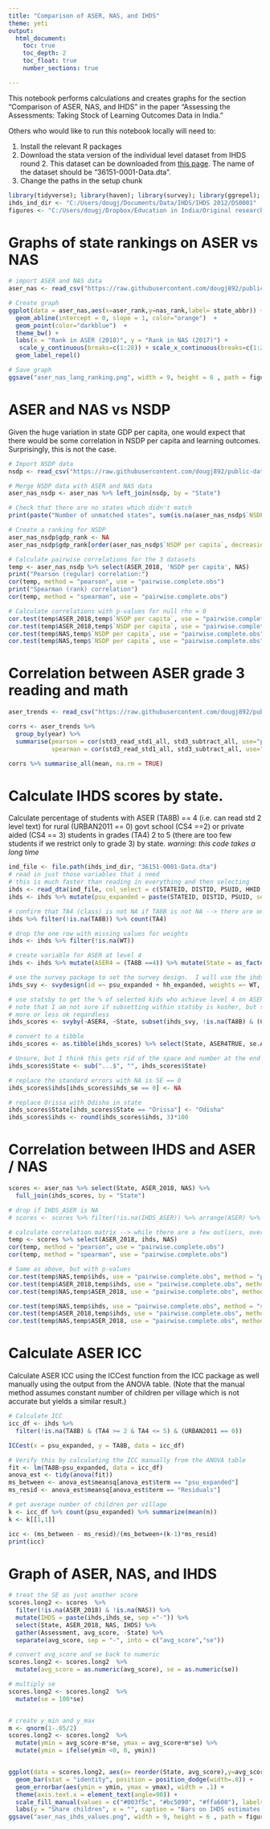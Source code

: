 ---
title: "Comparison of ASER, NAS, and IHDS"
theme: yeti
output: 
  html_document:
    toc: true
    toc_depth: 2
    toc_float: true
    number_sections: true

---

This notebook performs calculations and creates graphs for the section "Comparison of ASER, NAS, and IHDS" in the paper "Assessing the Assessments: Taking Stock of Learning Outcomes Data in India."

Others who would like to run this notebook locally will need to:

1. Install the relevant R packages
2. Download the stata version of the individual level dataset from IHDS round 2. This dataset can be downloaded from [this page](https://www.icpsr.umich.edu/web/ICPSR/studies/36151?q=india+human+development+survey&searchSource=icpsr-landing#). The name of the dataset should be "36151-0001-Data.dta".
3. Change the paths in the setup chunk

```{r setup}
library(tidyverse); library(haven); library(survey); library(ggrepel); library(broom); library(ICC)
ihds_ind_dir <- "C:/Users/dougj/Documents/Data/IHDS/IHDS 2012/DS0001"
figures <- "C:/Users/dougj/Dropbox/Education in India/Original research/aservnas/figures"
```

# Graphs of state rankings on ASER vs NAS

```{r}
# import ASER and NAS data
aser_nas <- read_csv("https://raw.githubusercontent.com/dougj892/public-datasets/master/ASER%202018%20and%20NAS%202017%20govt%20school%20grade%203%20reading.csv")

# Create graph
ggplot(data = aser_nas,aes(x=aser_rank,y=nas_rank,label= state_abbr)) +
  geom_abline(intercept = 0, slope = 1, color="orange")  +
  geom_point(color="darkblue")  +
  theme_bw() + 
  labs(x = "Rank in ASER (2018)", y = "Rank in NAS (2017)") + 
   scale_y_continuous(breaks=c(1:28)) + scale_x_continuous(breaks=c(1:28))  + theme(panel.grid.minor = element_blank(), panel.grid.major = element_line(colour = "gray",size=0.1)) + 
  geom_label_repel() 

# Save graph
ggsave("aser_nas_lang_ranking.png", width = 9, height = 6 , path = figures)

```

# ASER and NAS vs NSDP
Given the huge variation in state GDP per capita, one would expect that there would be some correlation in NSDP per capita and learning outcomes. Surprisingly, this is not the case.

```{r}
# Import NSDP data
nsdp <- read_csv("https://raw.githubusercontent.com/dougj892/public-datasets/master/state%20GDP%20per%20capita.csv")

# Merge NSDP data with ASER and NAS data
aser_nas_nsdp <- aser_nas %>% left_join(nsdp, by = "State")

# Check that there are no states which didn't match
print(paste("Number of unmatched states", sum(is.na(aser_nas_nsdp$`NSDP per capita`))))

# Create a ranking for NSDP
aser_nas_nsdp$gdp_rank <- NA
aser_nas_nsdp$gdp_rank[order(aser_nas_nsdp$`NSDP per capita`, decreasing = TRUE)] <- 1:nrow(aser_nas_nsdp)

# Calculate pairwise correlations for the 3 datasets
temp <- aser_nas_nsdp %>% select(ASER_2018, 'NSDP per capita', NAS)
print("Pearson (regular) correlation:")
cor(temp, method = "pearson", use = "pairwise.complete.obs")
print("Spearman (rank) correlation")
cor(temp, method = "spearman", use = "pairwise.complete.obs")

# Calculate correlations with p-values for null rho = 0
cor.test(temp$ASER_2018,temp$`NSDP per capita`, use = "pairwise.complete.obs", method = "pearson")
cor.test(temp$ASER_2018,temp$`NSDP per capita`, use = "pairwise.complete.obs", method = "spearman")
cor.test(temp$NAS,temp$`NSDP per capita`, use = "pairwise.complete.obs", method = "pearson")
cor.test(temp$NAS,temp$`NSDP per capita`, use = "pairwise.complete.obs", method = "spearman")

```
# Correlation between ASER grade 3 reading and math

```{r}
aser_trends <- read_csv("https://raw.githubusercontent.com/dougj892/public-datasets/master/ASER%20trends%20over%20time.csv")

corrs <- aser_trends %>% 
  group_by(year) %>% 
  summarise(pearson = cor(std3_read_std1_all, std3_subtract_all, use="pairwise.complete.obs", method="pearson"),
            spearman = cor(std3_read_std1_all, std3_subtract_all, use="pairwise.complete.obs", method="spearman"))

corrs %>% summarise_all(mean, na.rm = TRUE)
```

# Calculate IHDS scores by state. 
Calculate percentage of students with ASER (TA8B) == 4 (i.e. can read std 2 level text) for rural (URBAN2011 == 0) govt school (CS4 ==2) or private aided (CS4 == 3) students in grades (TA4) 2 to 5 (there are too few students if we restrict only to grade 3) by state. *warning: this code takes a long time* 

```{r}
ind_file <- file.path(ihds_ind_dir, "36151-0001-Data.dta")
# read in just those variables that i need
# this is much faster than reading in everything and then selecting
ihds <- read_dta(ind_file, col_select = c(STATEID, DISTID, PSUID, HHID, HHSPLITID, PERSONID, IDPSU, WT, RO3, RO7, RO5, URBAN2011, starts_with("CS"), starts_with("TA"), starts_with("ED")))
ihds <- ihds %>% mutate(psu_expanded = paste(STATEID, DISTID, PSUID, sep ="-"), hh_expanded = paste(STATEID, DISTID, PSUID, HHID, HHSPLITID, sep ="-"))

# confirm that TA4 (class) is not NA if TA8B is not NA --> there are only 38 instances when TA8B is not NA but TA4 is NA
ihds %>% filter(!is.na(TA8B)) %>% count(TA4)

# drop the one row with missing values for weights
ihds <- ihds %>% filter(!is.na(WT))

# create variable for ASER at level 4
ihds <- ihds %>% mutate(ASER4 = (TA8B ==4)) %>% mutate(State = as_factor(STATEID))
```

``` {r}
# use the survey package to set the survey design.  I will use the ihds_svy object to calculate CIs
ihds_svy <- svydesign(id =~ psu_expanded + hh_expanded, weights =~ WT, data = ihds)

# use statsby to get the % of selected kids who achieve level 4 on ASER reading by state
# note that I am not sure if subsetting within statsby is kosher, but the standard errors should be ok 
# more or less ok regardless
ihds_scores <- svyby(~ASER4, ~State, subset(ihds_svy, !is.na(TA8B) & (CS4 == 2 | CS4 == 3) & (TA4 >= 2 & TA4 <= 5) & (URBAN2011 == 0)), svymean, na.rm=TRUE)

# convert to a tibble
ihds_scores <- as.tibble(ihds_scores) %>% select(State, ASER4TRUE, se.ASER4TRUE) %>% rename(ihds = ASER4TRUE, ihds_se = se.ASER4TRUE)

# Unsure, but I think this gets rid of the space and number at the end of the state name
ihds_scores$State <- sub("...$", "", ihds_scores$State)

# replace the standard errors with NA is SE == 0
ihds_scores$ihds[ihds_scores$ihds_se == 0] <- NA

# replace Orissa with Odisha in state 
ihds_scores$State[ihds_scores$State == "Orissa"] <- "Odisha"
ihds_scores$ihds <- round(ihds_scores$ihds, 3)*100

```

# Correlation between IHDS and ASER / NAS

```{r}
scores <- aser_nas %>% select(State, ASER_2018, NAS) %>% 
  full_join(ihds_scores, by = "State")

# drop if IHDS_ASER is NA
# scores <- scores %>% filter(!is.na(IHDS_ASER)) %>% arrange(ASER) %>% select(State, ASER, IHDS_ASER, NAS, obs)

# calculate correlation matrix --> while there are a few outliers, overall the ASER data and IHDS data match Ok
temp <- scores %>% select(ASER_2018, ihds, NAS)
cor(temp, method = "pearson", use = "pairwise.complete.obs")
cor(temp, method = "spearman", use = "pairwise.complete.obs")

# Same as above, but with p-values
cor.test(temp$NAS,temp$ihds, use = "pairwise.complete.obs", method = "pearson")
cor.test(temp$ASER_2018,temp$ihds, use = "pairwise.complete.obs", method = "pearson")
cor.test(temp$NAS,temp$ASER_2018, use = "pairwise.complete.obs", method = "pearson")

cor.test(temp$NAS,temp$ihds, use = "pairwise.complete.obs", method = "spearman")
cor.test(temp$ASER_2018,temp$ihds, use = "pairwise.complete.obs", method = "spearman")
cor.test(temp$NAS,temp$ASER_2018, use = "pairwise.complete.obs", method = "spearman")
```

# Calculate ASER ICC

Calculate ASER ICC using the ICCest function from the ICC package as well manually using the output from the ANOVA table. (Note that the manual method assumes constant number of children per village which is not accurate but yields a similar result.)

```{r}
# Calculate ICC
icc_df <- ihds %>% 
  filter(!is.na(TA8B) & (TA4 >= 2 & TA4 <= 5) & (URBAN2011 == 0))

ICCest(x = psu_expanded, y = TA8B, data = icc_df)

# Verify this by calculating the ICC manually from the ANOVA table
fit <- lm(TA8B~psu_expanded, data = icc_df)
anova_est <- tidy(anova(fit))
ms_between <- anova_est$meansq[anova_est$term == "psu_expanded"]
ms_resid <- anova_est$meansq[anova_est$term == "Residuals"]

# get average number of children per village
k <- icc_df %>% count(psu_expanded) %>% summarize(mean(n))
k <- k[[1,1]]

icc <- (ms_between - ms_resid)/(ms_between+(k-1)*ms_resid)
print(icc)
```

# Graph of ASER, NAS, and IHDS


```{r}
# treat the SE as just another score
scores.long2 <- scores  %>%
  filter(!is.na(ASER_2018) & !is.na(NAS)) %>% 
  mutate(IHDS = paste(ihds,ihds_se, sep ="-")) %>% 
  select(State, ASER_2018, NAS, IHDS) %>% 
  gather(Assessment, avg_score, -State) %>%
  separate(avg_score, sep = "-", into = c("avg_score","se"))

# convert avg_score and se back to numeric 
scores.long2 <- scores.long2  %>%
  mutate(avg_score = as.numeric(avg_score), se = as.numeric(se))

# multiply se 
scores.long2 <- scores.long2  %>%
  mutate(se = 100*se)


# create y_min and y_max
m <- qnorm(1-.05/2)
scores.long2 <- scores.long2  %>%
  mutate(ymin = avg_score-m*se, ymax = avg_score+m*se) %>%
  mutate(ymin = ifelse(ymin <0, 0, ymin))


ggplot(data = scores.long2, aes(x= reorder(State, avg_score),y=avg_score, fill= Assessment)) + 
  geom_bar(stat = "identity", position = position_dodge(width=.8)) + 
  geom_errorbar(aes(ymin = ymin, ymax = ymax), width = .1) + 
  theme(axis.text.x = element_text(angle=90)) + 
  scale_fill_manual(values = c("#003f5c", "#bc5090", "#ffa600"), labels = c("ASER", "IHDS", "NAS"))+
  labs(y = "Share children", x = "", caption = "Bars on IHDS estimates show 95% confidence intervals.")
ggsave("aser_nas_ihds_values.png", width = 9, height = 6 , path = figures)
```



